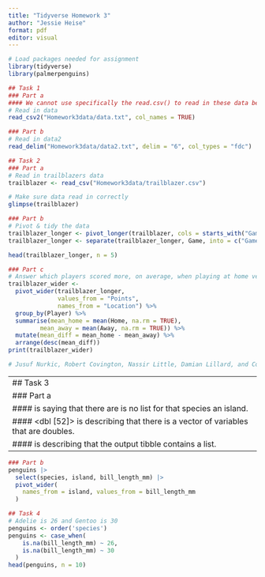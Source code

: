 ```yaml
---
title: "Tidyverse Homework 3"
author: "Jessie Heise"
format: pdf
editor: visual
---
```


```r
# Load packages needed for assignment
library(tidyverse)
library(palmerpenguins)
```

```r
## Task 1
### Part a
#### We cannot use specifically the read.csv() to read in these data because the delimiter is a semicolon instead of a comma. Instead we must use read.csv2()
# Read in data
read_csv2("Homework3data/data.txt", col_names = TRUE)
```

```r
### Part b
# Read in data2
read_delim("Homework3data/data2.txt", delim = "6", col_types = "fdc")
```

```r
## Task 2
### Part a
# Read in trailblazers data
trailblazer <- read_csv("Homework3data/trailblazer.csv")

# Make sure data read in correctly
glimpse(trailblazer)
```

```r
### Part b
# Pivot & tidy the data
trailblazer_longer <- pivot_longer(trailblazer, cols = starts_with("Game"), names_to = "Game", values_to = "Points")
trailblazer_longer <- separate(trailblazer_longer, Game, into = c("Game", "Location"), sep = "_")

head(trailblazer_longer, n = 5)
```

```r
### Part c
# Answer which players scored more, on average, when playing at home versus away in a single pipline
trailblazer_wider <-
  pivot_wider(trailblazer_longer, 
              values_from = "Points", 
              names_from = "Location") %>%
  group_by(Player) %>%
  summarise(mean_home = mean(Home, na.rm = TRUE), 
         mean_away = mean(Away, na.rm = TRUE)) %>%
  mutate(mean_diff = mean_home - mean_away) %>%
  arrange(desc(mean_diff))
print(trailblazer_wider)

# Jusuf Nurkic, Robert Covington, Nassir Little, Damian Lillard, and Cody Zeller scored, on average, more points at home through the first 10 games of the season than away.
```

---
## Task 3
### Part a
#### <NULL> is saying that there are is no list for that species an island.
#### <dbl [52]> is describing that there is a vector of variables that are doubles.
#### <list> is describing that the output tibble contains a list.
---

```r
### Part b
penguins |>
  select(species, island, bill_length_mm) |>
  pivot_wider(
    names_from = island, values_from = bill_length_mm
  )
```

```r
## Task 4
# Adelie is 26 and Gentoo is 30
penguins <- order('species')
penguins <- case_when(
    is.na(bill_length_mm) ~ 26,
    is.na(bill_length_mm) ~ 30
  )
head(penguins, n = 10)
```
